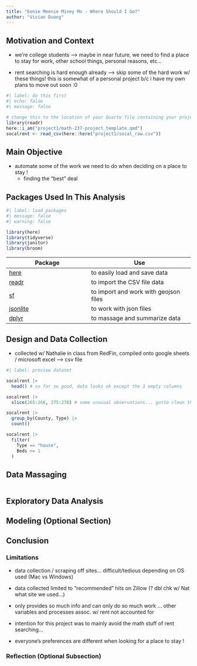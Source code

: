 ```yaml
---
title: "Eenie Meenie Miney Mo - Where Should I Go?"
author: "Vivian Duong"
---
```


## Motivation and Context

-   we're college students –\> maybe in near future, we need to find a place to stay for work, other school things, personal reasons, etc...

-   rent searching is hard enough already –\> skip some of the hard work w/ these things! this is somewhat of a personal project b/c i have my own plans to move out soon :0

```r
#| label: do this first
#| echo: false
#| message: false

# change this to the location of your Quarto file containing your project; then delete this comment
library(readr)
here::i_am("project1/math-237-project_template.qmd")
socalrent <- read_csv(here::here("project1/socal_raw.csv"))
```

## Main Objective

-   automate some of the work we need to do when deciding on a place to stay !
    -   finding the "best" deal

## Packages Used In This Analysis

```r
#| label: load packages
#| message: false
#| warning: false

library(here)
library(tidyverse)
library(janitor)
library(broom)
```

| Package | Use |
|--------------------------------|----------------------------------------|
| [here](https://github.com/jennybc/here_here) | to easily load and save data |
| [readr](https://readr.tidyverse.org/) | to import the CSV file data |
| [sf](https://r-spatial.github.io/sf/) | to import and work with geojson files |
| [jsonlite](https://jeroen.r-universe.dev/jsonlite) | to work with json files |
| [dplyr](https://dplyr.tidyverse.org/) | to massage and summarize data |

## Design and Data Collection

-   collected w/ Nathalie in class from RedFin, compiled onto google sheets / microsoft excel –\> csv file

```r
#| label: preview dataset

socalrent |>
  head() # so far so good, data looks ok except the 3 empty columns

socalrent |>
  slice(265:266, 275:278) # some unusual observations... gotta clean that up

socalrent |>
  group_by(County, Type) |>
  count()

socalrent |>
  filter(
    Type == "house",
    Beds <= 1
  )
```

## Data Massaging

```r

```

## Exploratory Data Analysis

## Modeling (Optional Section)

## Conclusion

### Limitations

-   data collection / scraping off sites... difficult/tedious depending on OS used (Mac vs Windows)

-   data collected limited to "recommended" hits on Zillow (? dbl chk w/ Nat what site we used...)

-   only provides so much info and can only do so much work ... other variables and processes assoc. w/ rent not accounted for

-   intention for this project was to mainly avoid the math stuff of rent searching...

-   everyone's preferences are different when looking for a place to stay !

### Reflection (Optional Subsection)
